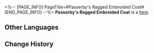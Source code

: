 <%-- [PAGE_INFO]
PageTitle=#Passerby's Ragged Embroided Coat#
[END_PAGE_INFO] --%>
{{Item Infobox
|id          = 41013
|image       = Item Passerby's Ragged Embroided Coat.png
|type        = 
|invCategory = Relics
|rarity      = 3
|effect      = 
|description = An old coat with a ragged hemline. The embroidery has been ruined by blade marks. Flesh heals quickly, but a coat does not, nor does a person's pain.
|source1     = [[Cavern of Corrosion: Corridor of Fading Echoes]]
}}
'''Passerby's Ragged Embroided Coat''' is a [[Item]].

==Other Languages==
{{Other Languages
|en   = Passerby's Ragged Embroided Coat
|zhs  = 过客的残绣风衣
|zht  = 過客的殘繡風衣
|ja   = 過客の刺繍の解れた外套
|ko   = 과객의 낡은 자수 외투
|es   = Gabán bordado del transeúnte
|fr   = Manteau brodé en lambeaux du vagabond
|ru   = Рваное вышитое пальто скитальца
|th   = Passerby's Ragged Embroided Coat
|vi   = Áo Khoác Rách Của Lãng Khách
|de   = Zerlumpter bestickter Mantel des Wanderers
|id   = Passerby's Ragged Embroided Coat
|pt   = Casaco Esfarrapado Bordado do Transeunte
}}

==Change History==
{{Change History|2.0}}